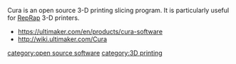 Cura is an open source 3-D printing slicing program. It is particularly useful for [[RepRap]] 3-D printers.
* https://ultimaker.com/en/products/cura-software
* http://wiki.ultimaker.com/Cura

{{stub}}
[[category:open source software]]
[[category:3D printing]]